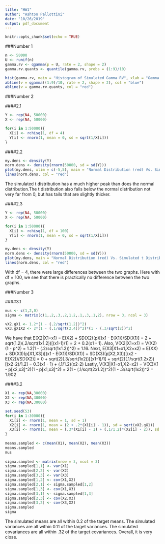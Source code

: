 ---
title: "HW1"
author: "Ashton Pallottini"
date: "10/26/2019"
output: pdf_document
---

```{r setup, include=FALSE}
knitr::opts_chunk$set(echo = TRUE)
```

###Number 1

```{r}
n <- 50000
U <- runif(n)
gamma.rv <- qgamma(p = U, rate = 2, shape = 2)
gamma.rv.quants <- quantile(gamma.rv, probs = (1:9)/10)

hist(gamma.rv, main = "Histogram of Simulated Gamma RV", xlab = "Gamma RV")
abline(v = qgamma((1:9)/10, rate = 2, shape = 2), col = "blue")
abline(v = gamma.rv.quants, col = "red")
```

###Number 2

####2.1

```{r}
Y <- rep(NA, 50000)
X <- rep(NA, 50000)

for(i in 1:50000){
  X[i] <- rchisq(1, df = 4)
  Y[i] <- rnorm(1, mean = 0, sd = sqrt(1/X[i]))
}
```

####2.2

```{r}
my.dens <- density(Y)
norm.dens <- density(rnorm(50000, sd = sd(Y)))
plot(my.dens, xlim = c(-5,5), main = "Normal Distribution (red) Vs. Simulated t Distribution (black)", xlab = "X")
lines(norm.dens, col = "red")
```

The simulated t distribution has a much higher peak than does the normal distribution.The t distribution also falls below the normal distribution not very far from 0, but has tails that are slightly thicker.

####2.3

```{r}
Y <- rep(NA, 50000)
X <- rep(NA, 50000)

for(i in 1:50000){
  X[i] <- rchisq(1, df = 100)
  Y[i] <- rnorm(1, mean = 0, sd = sqrt(1/X[i]))
}
```

```{r}
my.dens <- density(Y)
norm.dens <- density(rnorm(50000, sd = sd(Y)))
plot(my.dens, main = "Normal Distribution (red) Vs. Simulated t Distribution (black)", xlab = "X")
lines(norm.dens, col = "red")
```

With df = 4, there were large differences between the two graphs. Here with df = 100, we see that there is practically no difference between the two graphs.

###Number 3

####3.1

```{r}
mus <- c(1,2,0)
sigma <- matrix(c(1,.2,.3,.2,1.2,.1,.3,.1,2), nrow = 3, ncol = 3)

vX2.gX1 <- 1.2*(1 - (.2/sqrt(1.2))^2)
vX3.gX1X2 <- 2*(1 - (.1/sqrt(2.4))^2)*(1 - (.3/sqrt(2))^2)
```

We have that E(X2|X1=x1) = E(X2) + SD(X2)(p)[(x1 - E(X1))/SD(X1)] = 2 + sqrt(1.2)(.2/sqrt(1x1.2))[(x1-1)/1] = 2 + 0.2(x1 - 1).
Also, V(X2|X1=x1) = V(X2)(1 - p^2) = 1.2(1 - (.2/sqrt(1x1.2))^2) =  1.16.
Next, E(X3|X1=x1,X2=x2) = E(XX) + SD(X3)(p[X1,X3])[(x1 - E(X1))/SD(X1)] + SD(X3)(p[X2,X3])[(x2 - E(X2))/SD(X2)] = 0 + sqrt(2)(.3/sqrt(1x2))[(x1-1)/1] + sqrt(2)(.1/sqrt(1.2x2))[(x2-2)/1.2] = 0.3(x1 - 1) + (.1/1.2)(x2-2)
Lastly, V(X3|X1=x1,X2=x2) = V(X3)(1 - p[x2,x3]^2)(1 - p[x1,x3]^2) = 2(1 - (.1/sqrt(2x1.2))^2)(1 - .3/sqrt(1x2))^2 = 1.902

####3.2

```{r}
X1 <- rep(NA,30000)
X2 <- rep(NA,30000)
X3 <- rep(NA,30000)

set.seed(53)
for(i in 1:30000){
  X1[i] <- rnorm(1, mean = 1, sd = 1)
  X2[i] <- rnorm(1, mean = (2 + .2*(X1[i] - 1)), sd = sqrt(vX2.gX1))
  X3[i] <- rnorm(1, mean = (.3*(X1[i] - 1) + (.1/1.2)*(X2[i] - 2)), sd = sqrt(vX3.gX1X2))
}
  
means.sampled <- c(mean(X1), mean(X2), mean(X3))
means.sampled
mus
  
sigma.sampled <- matrix(nrow = 3, ncol = 3)
sigma.sampled[1,1] <- var(X1)
sigma.sampled[2,2] <- var(X2)
sigma.sampled[3,3] <- var(X3)
sigma.sampled[1,2] <- cov(X1,X2)
sigma.sampled[2,1] <- sigma.sampled[1,2]
sigma.sampled[1,3] <- cov(X1,X3)
sigma.sampled[3,1] <- sigma.sampled[1,3]
sigma.sampled[2,3] <- cov(X2,X3)
sigma.sampled[3,2] <- cov(X3,X2)
sigma.sampled
sigma
```

The simulated means are all within 0.2 of the target means. The simulated variances are all within 0.11 of the target variances. The simulated covariances are all within .32 of the target covariances. Overall, it is very close.
